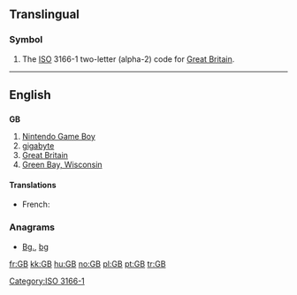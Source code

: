 ==Translingual==
===Symbol===
{{infl|mul|symbol}}
# The [[ISO]] 3166-1 two-letter (alpha-2) code for [[Great Britain]].

[[Category:ISO 3166-1]]
----
==English==

==={{initialism}}===
'''GB'''

# [[w:Nintendo Game Boy|Nintendo Game Boy]]
# [[gigabyte]]
# [[Great Britain]]
# [[w:Green Bay, Wisconsin|Green Bay, Wisconsin]]

====Translations====
{{trans-top|gigabyte}}
* French: {{t+|fr|Go}}
{{trans-mid}}
{{trans-bottom}}

===Anagrams===
* [[Bg.#English|Bg.]], [[bg#English|bg]]

[[fr:GB]]
[[kk:GB]]
[[hu:GB]]
[[no:GB]]
[[pl:GB]]
[[pt:GB]]
[[tr:GB]]